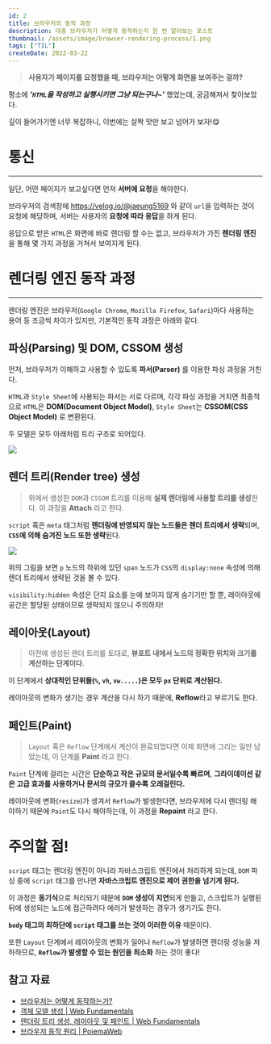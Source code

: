 ```yaml
---
id: 2
title: 브라우저의 동작 과정
description: 대충 브라우저가 어떻게 동작하는지 한 번 알아보는 포스트
thumbnail: /assets/image/browser-rendering-process/1.png
tags: ["TIL"]
createDate: 2022-03-22
---
```


> **사용자가 페이지를 요청했을 때, 브라우저는 어떻게 화면을 보여주는 걸까?**

평소에 **_'`HTML`을 작성하고 실행시키면 그냥 되는구나~'_** 했었는데, 궁금해져서 찾아보았다.

깊이 들어가기엔 너무 복잡하니, 이번에는 살짝 맛만 보고 넘어가 보자!😋

# 통신

---

일단, 어떤 페이지가 보고싶다면 먼저 **서버에 요청**을 해야한다.

브라우저의 검색창에 https://velog.io/@jaeung5169 와 같이 `url`을 입력하는 것이 요청에 해당하며, 서버는 사용자의 **요청에 따라 응답**을 하게 된다.

응답으로 받은 `HTML`은 화면에 바로 렌더링 할 수는 없고, 브라우저가 가진 **렌더링 엔진**을 통해 몇 가지 과정을 거쳐서 보여지게 된다.

# 렌더링 엔진 동작 과정

---

렌더링 엔진은 브라우저(`Google Chrome`, `Mozilla Firefox`, `Safari`)마다 사용하는 용어 등 조금씩 차이가 있지만, 기본적인 동작 과정은 아래와 같다.

## 파싱(Parsing) 및 DOM, CSSOM 생성

먼저, 브라우저가 이해하고 사용할 수 있도록 **파서(Parser)** 를 이용한 파싱 과정을 거친다.

`HTML`과 `Style Sheet`에 사용되는 파서는 서로 다르며, 각각 파싱 과정을 거치면 최종적으로
`HTML`은 **DOM(Document Object Model)**, `Style Sheet`는 **CSSOM(CSS Object Model)** 로 변환된다.

두 모델은 모두 아래처럼 트리 구조로 되어있다.

![](/assets/image/browser-rendering-process/1.png)

## 렌더 트리(Render tree) 생성

> 위에서 생성한 `DOM`과 `CSSOM` 트리를 이용해 **실제 렌더링에 사용할 트리를 생성**한다. 이 과정을 **Attach** 라고 한다.

`script` 혹은 `meta` 태그처럼 **렌더링에 반영되지 않는 노드들은 렌더 트리에서 생략**되며, **`CSS`에 의해 숨겨진 노드 또한 생략**된다.

![](/assets/image/browser-rendering-process/2.png)

위의 그림을 보면 `p` 노드의 하위에 있던 `span` 노드가 `CSS`의 `display:none` 속성에 의해 렌더 트리에서 생략된 것을 볼 수 있다.

`visibility:hidden` 속성은 단지 요소를 눈에 보이지 않게 숨기기만 할 뿐, 레이아웃에 공간은 할당된 상태이므로 생략되지 않으니 주의하자!

## 레이아웃(Layout)

> 이전에 생성된 렌더 트리를 토대로, **뷰포트 내에서 노드의 정확한 위치와 크기를 계산하는 단계이다.**

이 단계에서 **상대적인 단위들(`%`, `vh`, `vw.....`)은 모두 `px` 단위로 계산된다.**

레이아웃의 변화가 생기는 경우 계산을 다시 하기 때문에, **Reflow**라고 부르기도 한다.

## 페인트(Paint)

> `Layout` 혹은 `Reflow` 단계에서 계산이 완료되었다면 이제 화면에 그리는 일만 남았는데, 이 단계를 **Paint** 라고 한다.

`Paint` 단계에 걸리는 시간은 **단순하고 작은 규모의 문서일수록 빠르며**, **그라이데이션 같은 고급 효과를 사용하거나 문서의 규모가 클수록 오래걸린다.**

레이아웃에 변화(`resize`)가 생겨서 `Reflow`가 발생한다면, 브라우저에 다시 렌더링 해야하기 때문에 `Paint`도 다시 해야하는데, 이 과정을 **Repaint** 라고 한다.

# 주의할 점!

`script` 태그는 렌더링 엔진이 아니라 자바스크립트 엔진에서 처리하게 되는데, `DOM` 파싱 중에 `script` 태그를 만나면 **자바스크립트 엔진으로 제어 권한을 넘기게 된다.**

이 과정은 **동기식**으로 처리되기 때문에 **`DOM` 생성이 지연**되게 만들고, 스크립트가 실행된 뒤에 생성되는 노드에 접근하려다 에러가 발생하는 경우가 생기기도 한다.

**`body` 태그의 최하단에 `script` 태그를 쓰는 것이 이러한 이유** 때문이다.

또한 `Layout` 단계에서 레이아웃의 변화가 일어나 `Reflow`가 발생하면 렌더링 성능을 저하하므로, **`Reflow`가 발생할 수 있는 원인을 최소화** 하는 것이 좋다!

## 참고 자료

- [브라우저는 어떻게 동작하는가?](https://d2.naver.com/helloworld/59361)
- [객체 모델 생성 | Web Fundamentals](https://developers.google.com/web/fundamentals/performance/critical-rendering-path/constructing-the-object-model?hl=ko)
- [렌더링 트리 생성, 레이아웃 및 페인트 | Web Fundamentals](https://developers.google.com/web/fundamentals/performance/critical-rendering-path/render-tree-construction)
- [브라우저 동작 원리 | PoiemaWeb](https://poiemaweb.com/js-browser)
